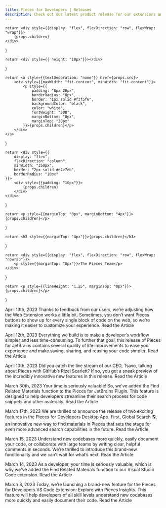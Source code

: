 ```yaml
---
title: Pieces for Developers | Releases
description: Check out our latest product release for our extensions and plugins and learn how to use never before seen features.
---
```



    return <div style={{display: "flex", flexDirection: "row", flexWrap: "wrap"}}>
        {props.children}
    </div>
}

    return <div style={{ height: "10px"}}></div>
}

    return <a style={{textDecoration: "none"}} href={props.src}>
        <div style={{maxWidth: "fit-content", minWidth: "fit-content"}}>
            <p style={{
                padding: "8px 20px",
                borderRadius: "8px",
                border: "1px solid #f3f5f6",
                backgroundColor: "black",
                color: "white",
                fontWeight: "500",
                marginBottom: "8px",
                marginTop: "30px"
            }}>{props.children}</p>
        </div>
    </a>
}

    return <div style={{
        display: "flex",
        flexDirection: "column",
        minWidth: "350px",
        border: "2px solid #e4e7eb",
        borderRadius: "10px"
    }}>
        <div style={{padding: "10px"}}>
            {props.children}
        </div>
    </div>
}

    return <p style={{marginTop: "0px", marginBottom: "4px"}}>{props.children}</p>
}

    return <h3 style={{marginTop: "4px"}}>{props.children}</h3>
}

    return <div style={{display: "flex", flexDirection: "row", flexWrap: "nowrap"}}>
        <p style={{marginTop: "0px"}}>The Pieces Team</p>
    </div>
}

    return <p style={{lineHeight: "1.25", marginTop: "0px"}}>{props.children}</p>
}




<MainContainer>
    <Card>
        <Date>April 13th, 2023</Date>
        <Title>Pieces Web Extension 2.6.0: Enable/Disable Pieces Buttons by Default</Title>
        <Author></Author>
        <Snip>Thanks to feedback from our users, we’re adjusting how the Web Extension works a little bit. Sometimes,
            you don’t want Pieces buttons to show up for every single block of code on the web, so we’re making it
            easier to customize your experience.</Snip>
        <ClickThrough src="/updates/pieces-web-extension-adjust-default-settings">Read the Article</ClickThrough>
    </Card>
</MainContainer>

<Spacer></Spacer>

<MainContainer>
    <Card>
        <Date>April 12th, 2023</Date>
        <Title>Pieces for JetBrains 5.2.0: Enhanced Snippet List, Snippet Preview, Bug Fixes, and More</Title>
        <Author></Author>
        <Snip>Everything we build is to make a developer’s workflow simpler and less time-consuming. To further that
            goal, this release of Pieces for JetBrains contains several quality of life improvements to ease your
            experience and make saving, sharing, and reusing your code simpler.</Snip>
        <ClickThrough src="/updates/pieces-jetbrains-snippet-preview-list">Read the Article</ClickThrough>
    </Card>
</MainContainer>

<Spacer></Spacer>

<MainContainer>
    <Card>
        <Date>April 10th, 2023</Date>
        <Title>Pieces for Developers 1.13.0 and Pieces OS 4.2.1: Dropping in Even More AI 🤖 Transformations, Describe to
            Generate, and WAY More</Title>
        <Author></Author>
        <Snip>Did you catch the live stream of our CEO, Tsavo, talking about Pieces with GitHub’s Rizel Scarlett? If so,
            you got a sneak preview of the incredibly innovative new features in this release.</Snip>
        <ClickThrough src="/updates/pieces-developers-ai-transformations">Read the Article</ClickThrough>
    </Card>
</MainContainer>

<Spacer></Spacer>

<MainContainer>
    <Card>
        <Date>March 30th, 2023</Date>
        <Title>JetBrains 5.1.0: Discover Related Materials in Pieces 🧩</Title>
        <Author></Author>
        <Snip>Your time is seriously valuable! So, we've added the Find Related Materials function to the Pieces for
            JetBrains Plugin. This feature is designed to help developers streamline their search process for code
            snippets and other materials. </Snip>
        <ClickThrough src="/updates/pieces-jetbrains-related-materials">Read the Article</ClickThrough>
    </Card>
</MainContainer>

<Spacer></Spacer>

<MainContainer>
    <Card>
        <Date>March 17th, 2023</Date>
        <Title>Pieces for Developers 1.12.0 & Pieces OS 4.1.0: Global Search, A Faster Way to Find Developer
            Materials </Title>
        <Author></Author>
        <Snip>We are thrilled to announce the release of two exciting features in the Pieces for Developers Desktop App.
            First, Global Search 🌎, an innovative new way to find materials in Pieces that sets the stage for even more
            advanced search capabilities in the future. </Snip>
        <ClickThrough src="/updates/pieces-desktop-app-os-global-search">Read the Article</ClickThrough>
    </Card>
</MainContainer>

<Spacer></Spacer>

<MainContainer>
    <Card>
        <Date>March 15, 2023</Date>
        <Title>Pieces Web Extension 2.6.0: Enable/Disable Pieces Buttons by Default</Title>
        <Author></Author>
        <Snip>Understand new codebases more quickly, easily document your code, or collaborate with large teams by
            writing clear, helpful comments in seconds. We’re thrilled to introduce this brand-new functionality and we
            can’t wait for what’s next.</Snip>
        <ClickThrough src="/updates/pieces-jetbrains-explore-materials">Read the Article</ClickThrough>
    </Card>
</MainContainer>

<Spacer></Spacer>

<MainContainer>
    <Card>
        <Date>March 14, 2023</Date>
        <Title>Pieces for VS Code 0.6.0: Select Some Code. Find Related Materials. ✨</Title>
        <Author></Author>
        <Snip>As a developer, your time is seriously valuable, which is why we've added the Find Related Materials
            function to our Visual Studio Code extension. </Snip>
        <ClickThrough src="/updates/pieces-vs-code-related-materials">Read the Article</ClickThrough>
    </Card>
</MainContainer>

<Spacer></Spacer>

<MainContainer>
    <Card>
        <Date>March 3, 2023</Date>
        <Title>Pieces for VS Code 0.5.0: Introducing Explore with Pieces Insights 👀</Title>
        <Author></Author>
        <Snip>Today, we’re launching a brand-new feature for the Pieces for Developers VS Code Extension: Explore with
            Pieces Insights. This feature will help developers of all skill levels understand new codebases more
            quickly and easily document their code.</Snip>
        <ClickThrough src="/updates/pieces-vs-code-explore-insights">Read the Article</ClickThrough>
    </Card>
</MainContainer>

